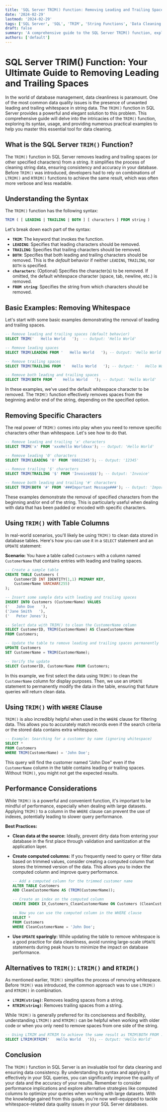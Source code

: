 ```yaml
---
title: 'SQL Server TRIM() Function: Removing Leading and Trailing Spaces in SQL'
date: '2024-02-29'
lastmod: '2024-02-29'
tags: ['SQL Server', 'SQL', 'TRIM', 'String Functions', 'Data Cleaning', 'Whitespace', 'LTrim', 'RTrim']
draft: false
summary: 'A comprehensive guide to the SQL Server TRIM() function, explaining its usage, syntax, and practical examples for removing leading and trailing whitespace from strings in SQL databases. Learn how to clean your data effectively.'
authors: ['default']
---
```


# SQL Server TRIM() Function: Your Ultimate Guide to Removing Leading and Trailing Spaces

In the world of database management, data cleanliness is paramount.  One of the most common data quality issues is the presence of unwanted leading and trailing whitespace in string data. The `TRIM()` function in SQL Server provides a powerful and elegant solution to this problem. This comprehensive guide will delve into the intricacies of the `TRIM()` function, exploring its syntax, usage, and providing numerous practical examples to help you master this essential tool for data cleaning.

## What is the SQL Server `TRIM()` Function?

The `TRIM()` function in SQL Server removes leading and trailing spaces (or other specified characters) from a string.  It simplifies the process of cleaning string data, ensuring consistency and accuracy in your database.  Before `TRIM()` was introduced, developers had to rely on combinations of `LTRIM()` and `RTRIM()` functions to achieve the same result, which was often more verbose and less readable.

## Understanding the Syntax

The `TRIM()` function has the following syntax:

```sql
TRIM ( [ LEADING | TRAILING | BOTH ] [ characters ] FROM string )
```

Let's break down each part of the syntax:

*   **`TRIM`**: The keyword that invokes the function.
*   **`LEADING`**: Specifies that leading characters should be removed.
*   **`TRAILING`**: Specifies that trailing characters should be removed.
*   **`BOTH`**:  Specifies that both leading and trailing characters should be removed. This is the *default* behavior if neither `LEADING`, `TRAILING`, nor `BOTH` is specified.
*   **`characters`**: (Optional) Specifies the character(s) to be removed. If omitted, the default whitespace character (space, tab, newline, etc.) is removed.
*   **`FROM string`**:  Specifies the string from which characters should be removed.

## Basic Examples: Removing Whitespace

Let's start with some basic examples demonstrating the removal of leading and trailing spaces.

```sql
-- Remove leading and trailing spaces (default behavior)
SELECT TRIM('   Hello World   ');  -- Output: 'Hello World'

-- Remove leading spaces
SELECT TRIM(LEADING FROM '   Hello World   '); -- Output: 'Hello World   '

-- Remove trailing spaces
SELECT TRIM(TRAILING FROM '   Hello World   '); -- Output: '   Hello World'

-- Remove both leading and trailing spaces
SELECT TRIM(BOTH FROM '   Hello World   '); -- Output: 'Hello World'
```

In these examples, we've used the default whitespace character to be removed. The `TRIM()` function effectively removes spaces from the beginning and/or end of the string, depending on the specified option.

## Removing Specific Characters

The real power of `TRIM()` comes into play when you need to remove specific characters other than whitespace. Let's see how to do that.

```sql
-- Remove leading and trailing 'x' characters
SELECT TRIM('x' FROM 'xxxHello Worldxxx'); -- Output: 'Hello World'

-- Remove leading '0' characters
SELECT TRIM(LEADING '0' FROM '00012345'); -- Output: '12345'

-- Remove trailing '$' characters
SELECT TRIM(TRAILING '$' FROM 'Invoice$$$'); -- Output: 'Invoice'

-- Remove both leading and trailing '#' characters
SELECT TRIM(BOTH '#' FROM '###Important Message###'); -- Output: 'Important Message'
```

These examples demonstrate the removal of specified characters from the beginning and/or end of the string.  This is particularly useful when dealing with data that has been padded or encoded with specific characters.

## Using `TRIM()` with Table Columns

In real-world scenarios, you'll likely be using `TRIM()` to clean data stored in database tables. Here's how you can use it in a `SELECT` statement and an `UPDATE` statement:

**Scenario:**  You have a table called `Customers` with a column named `CustomerName` that contains entries with leading and trailing spaces.

```sql
-- Create a sample table
CREATE TABLE Customers (
    CustomerID INT IDENTITY(1,1) PRIMARY KEY,
    CustomerName VARCHAR(255)
);

-- Insert some sample data with leading and trailing spaces
INSERT INTO Customers (CustomerName) VALUES
('   John Doe   '),
('Jane Smith   '),
('   Peter Jones');

-- Select data with TRIM() to clean the CustomerName column
SELECT CustomerID, TRIM(CustomerName) AS CleanCustomerName
FROM Customers;

-- Update the table to remove leading and trailing spaces permanently
UPDATE Customers
SET CustomerName = TRIM(CustomerName);

-- Verify the update
SELECT CustomerID, CustomerName FROM Customers;
```

In this example, we first select the data using `TRIM()` to clean the `CustomerName` column for display purposes.  Then, we use an `UPDATE` statement to permanently modify the data in the table, ensuring that future queries will return clean data.

## Using `TRIM()` with `WHERE` Clause

`TRIM()` is also incredibly helpful when used in the `WHERE` clause for filtering data.  This allows you to accurately match records even if the search criteria or the stored data contains extra whitespace.

```sql
-- Example: Searching for a customer by name (ignoring whitespace)
SELECT *
FROM Customers
WHERE TRIM(CustomerName) = 'John Doe';
```

This query will find the customer named "John Doe" even if the `CustomerName` column in the table contains leading or trailing spaces.  Without `TRIM()`, you might not get the expected results.

## Performance Considerations

While `TRIM()` is a powerful and convenient function, it's important to be mindful of performance, especially when dealing with large datasets. Applying `TRIM()` to a column in the `WHERE` clause can prevent the use of indexes, potentially leading to slower query performance.

**Best Practices:**

*   **Clean data at the source:** Ideally, prevent dirty data from entering your database in the first place through validation and sanitization at the application layer.
*   **Create computed columns:** If you frequently need to query or filter data based on trimmed values, consider creating a computed column that stores the trimmed version of the data. This allows you to index the computed column and improve query performance.

    ```sql
    -- Add a computed column for the trimmed customer name
    ALTER TABLE Customers
    ADD CleanCustomerName AS (TRIM(CustomerName));

    -- Create an index on the computed column
    CREATE INDEX IX_Customers_CleanCustomerName ON Customers (CleanCustomerName);

    -- Now you can use the computed column in the WHERE clause
    SELECT *
    FROM Customers
    WHERE CleanCustomerName = 'John Doe';
    ```

*   **Use `UPDATE` sparingly:**  While updating the table to remove whitespace is a good practice for data cleanliness, avoid running large-scale `UPDATE` statements during peak hours to minimize the impact on database performance.

## Alternatives to `TRIM()`: `LTRIM()` and `RTRIM()`

As mentioned earlier, `TRIM()` simplifies the process of removing whitespace. Before `TRIM()` was introduced, the common approach was to use `LTRIM()` and `RTRIM()` in combination.

*   **`LTRIM(string)`**: Removes leading spaces from a string.
*   **`RTRIM(string)`**: Removes trailing spaces from a string.

While `TRIM()` is generally preferred for its conciseness and flexibility, understanding `LTRIM()` and `RTRIM()` can be helpful when working with older code or when you only need to remove spaces from one side of the string.

```sql
-- Using LTRIM and RTRIM to achieve the same result as TRIM(BOTH FROM ...)
SELECT LTRIM(RTRIM('   Hello World   ')); -- Output: 'Hello World'
```

## Conclusion

The `TRIM()` function in SQL Server is an invaluable tool for data cleaning and ensuring data consistency.  By understanding its syntax and applying it effectively in your SQL queries, you can significantly improve the quality of your data and the accuracy of your results.  Remember to consider performance implications and explore alternative strategies like computed columns to optimize your queries when working with large datasets.  With the knowledge gained from this guide, you're now well-equipped to tackle whitespace-related data quality issues in your SQL Server databases.
